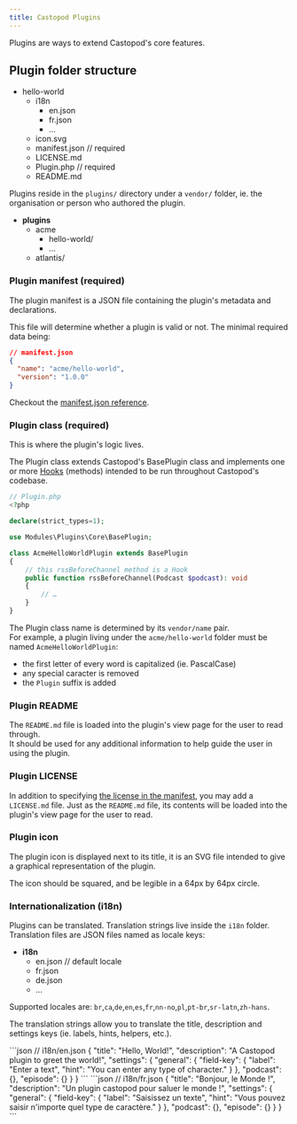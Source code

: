 ```yaml
---
title: Castopod Plugins
---
```



Plugins are ways to extend Castopod's core features.

## Plugin folder structure

<FileTree>

- hello-world
  - i18n
    - en.json
    - fr.json
    - …
  - icon.svg
  - manifest.json // required
  - LICENSE.md
  - Plugin.php // required
  - README.md

</FileTree>

Plugins reside in the `plugins/` directory under a `vendor/` folder, ie. the
organisation or person who authored the plugin.

<FileTree>

- **plugins**
  - acme
    - hello-world/
    - …
  - atlantis/

</FileTree>

### Plugin manifest (required)

The plugin manifest is a JSON file containing the plugin's metadata and
declarations.

This file will determine whether a plugin is valid or not. The minimal required
data being:

```json
// manifest.json
{
  "name": "acme/hello-world",
  "version": "1.0.0"
}
```

Checkout the [manifest.json reference](./manifest).

### Plugin class (required)

This is where the plugin's logic lives.

The Plugin class extends Castopod's BasePlugin class and implements one or more
[Hooks](./hooks) (methods) intended to be run throughout Castopod's codebase.

```php
// Plugin.php
<?php

declare(strict_types=1);

use Modules\Plugins\Core\BasePlugin;

class AcmeHelloWorldPlugin extends BasePlugin
{
    // this rssBeforeChannel method is a Hook
    public function rssBeforeChannel(Podcast $podcast): void
    {
        // …
    }
}
```

<Aside type="note">

The Plugin class name is determined by its `vendor/name` pair.  
For example, a plugin living under the `acme/hello-world` folder must be named
`AcmeHelloWorldPlugin`:

- the first letter of every word is capitalized (ie. PascalCase)
- any special caracter is removed
- the `Plugin` suffix is added

</Aside>

### Plugin README

The `README.md` file is loaded into the plugin's view page for the user to read
through.  
It should be used for any additional information to help guide the user in using
the plugin.

### Plugin LICENSE

In addition to specifying [the license in the manifest](./manifest#license), you
may add a `LICENSE.md` file. Just as the `README.md` file, its contents will be
loaded into the plugin's view page for the user to read.

### Plugin icon

The plugin icon is displayed next to its title, it is an SVG file intended to
give a graphical representation of the plugin.

The icon should be squared, and be legible in a 64px by 64px circle.

### Internationalization (i18n)

Plugins can be translated. Translation strings live inside the `i18n` folder.
Translation files are JSON files named as locale keys:

<FileTree>

- **i18n**
  - en.json // default locale
  - fr.json
  - de.json
  - …

</FileTree>

Supported locales are:
`br`,`ca`,`de`,`en`,`es`,`fr`,`nn-no`,`pl`,`pt-br`,`sr-latn`,`zh-hans`.

The translation strings allow you to translate the title, description and
settings keys (ie. labels, hints, helpers, etc.).

<Tabs>
  <TabItem label="English">
    ```json
    // i18n/en.json
    {
      "title": "Hello, World!",
      "description": "A Castopod plugin to greet the world!",
      "settings": {
        "general": {
          "field-key": {
            "label": "Enter a text",
            "hint": "You can enter any type of character."
          }
        },
        "podcast": {},
        "episode": {}
      }
    }
    ```
  </TabItem>
  <TabItem label="French">
    ```json
    // i18n/fr.json
    {
      "title": "Bonjour, le Monde !",
      "description": "Un plugin castopod pour saluer le monde !",
      "settings": {
        "general": {
          "field-key": {
            "label": "Saisissez un texte",
            "hint": "Vous pouvez saisir n'importe quel type de caractère."
          }
        },
        "podcast": {},
        "episode": {}
      }
    }
    ```
  </TabItem>
</Tabs>
